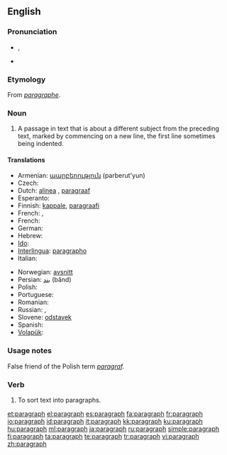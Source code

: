 ==English==

===Pronunciation===
* {{IPA|/ˈpɛɹəgɹæf/}}, {{SAMPA|/"pEr\@gr\{f/}}
* {{audio|en-us-paragraph.ogg|Audio (US)}}

===Etymology===
From {{etyl|frm}} ''[[paragraphe]]''.

===Noun===
{{wikipedia}}
{{en-noun}}

# A passage in text that is about a different subject from the preceding text, marked by commencing on a new line, the first line sometimes being indented.

====Translations====
{{trans-top|passage in text}}
* Armenian: [[պարբերություն]] (parberut'yun)
* Czech: {{t-|cs|odstavec|m}}
* Dutch: [[alinea]] {{f}}, [[paragraaf]] {{m}}
* Esperanto: {{t-|eo|paragrafo|xs=Esperanto}}
* Finnish: [[kappale]], [[paragraafi]]
* French: {{t|fr|paragraphe|m}},  {{t|fr|alinéa|m}}
* French: {{t|fr|paragraphe|m}}
* German: {{t+|de|Absatz|m}}
* Hebrew: {{t-|he|פסקה|f|tr=piská|sc=Hebr}}
* [[Ido]]: {{t+|io|paragrafo|xs=Ido}}
* [[Interlingua]]: [[paragrapho]]
* Italian: {{t-|it|paragrafo}}
{{trans-mid}}
* Norwegian: [[avsnitt]]
* Persian: [[بند]] (bănd)
* Polish: {{t+|pl|akapit|m}}
* Portuguese: {{t+|pt|parágrafo|m}}
* Romanian: {{t+|ro|paragraf|n}}
* Russian: {{t+|ru|параграф|m|tr=parágraf|sc=Cyrl}}, {{t+|ru|абзац|m|tr=abzác|sc=Cyrl}}
* Slovene: [[odstavek]] {{m}}
* Spanish: {{t+|es|párrafo|m}}
* [[Volapük]]: {{t+|vo|bagaf|xs=Volapük}}
{{trans-bottom}}

===Usage notes===
False friend of the Polish term ''[[paragraf]].''

===Verb===
{{en-verb}}

# To sort text into paragraphs.

[[et:paragraph]]
[[el:paragraph]]
[[es:paragraph]]
[[fa:paragraph]]
[[fr:paragraph]]
[[io:paragraph]]
[[id:paragraph]]
[[it:paragraph]]
[[kk:paragraph]]
[[ku:paragraph]]
[[hu:paragraph]]
[[ml:paragraph]]
[[ja:paragraph]]
[[ru:paragraph]]
[[simple:paragraph]]
[[fi:paragraph]]
[[ta:paragraph]]
[[te:paragraph]]
[[tr:paragraph]]
[[vi:paragraph]]
[[zh:paragraph]]